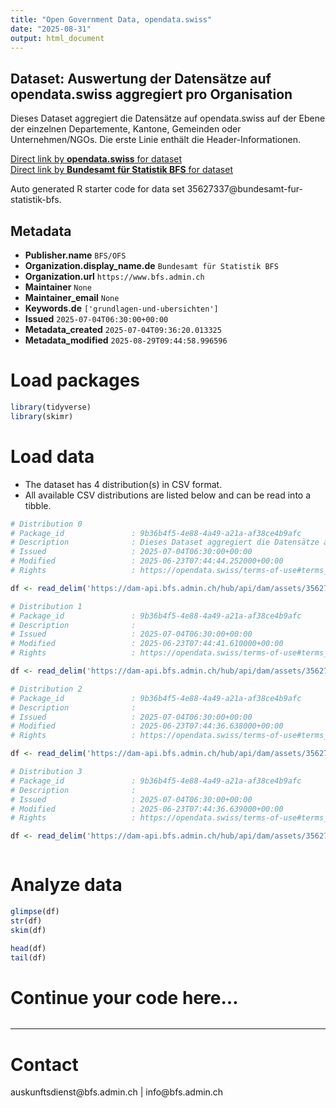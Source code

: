 ```yaml
---
title: "Open Government Data, opendata.swiss"
date: "2025-08-31"
output: html_document
---
```


## Dataset: Auswertung der Datensätze auf opendata.swiss aggregiert pro Organisation

Dieses Dataset aggregiert die Datensätze auf opendata.swiss auf der Ebene der einzelnen Departemente, Kantone, Gemeinden oder Unternehmen/NGOs. Die erste Linie enthält die Header-Informationen.

[Direct link by **opendata.swiss** for dataset](https://opendata.swiss/de/dataset/auswertung-der-datensatze-auf-opendata-swiss-aggregiert-pro-organisation1)<br>
[Direct link by **Bundesamt für Statistik BFS** for dataset](https://www.bfs.admin.ch/asset/de/ts-d-00.02-OGD-01)

Auto generated R starter code for data set 35627337@bundesamt-fur-statistik-bfs.

## Metadata

- **Publisher.name** `BFS/OFS`
- **Organization.display_name.de** `Bundesamt für Statistik BFS`
- **Organization.url** `https://www.bfs.admin.ch`
- **Maintainer** `None`
- **Maintainer_email** `None`
- **Keywords.de** `['grundlagen-und-ubersichten']`
- **Issued** `2025-07-04T06:30:00+00:00`
- **Metadata_created** `2025-07-04T09:36:20.013325`
- **Metadata_modified** `2025-08-29T09:44:58.996596`


# Load packages

```r

library(tidyverse)
library(skimr)

```

# Load data

-   The dataset has 4 distribution(s) in CSV format.
-   All available CSV distributions are listed below and can be read into a tibble.

```r

# Distribution 0
# Package_id               : 9b36b4f5-4e88-4a49-a21a-af38ce4b9afc
# Description              : Dieses Dataset aggregiert die Datensätze auf opendata.swiss auf der Ebene der einzelnen Departemente, Kantone, Gemeinden oder Unternehmen/NGOs. Die erste Linie enthält die Header-Informationen.
# Issued                   : 2025-07-04T06:30:00+00:00
# Modified                 : 2025-06-23T07:44:44.252000+00:00
# Rights                   : https://opendata.swiss/terms-of-use#terms_open

df <- read_delim('https://dam-api.bfs.admin.ch/hub/api/dam/assets/35627347/master')

# Distribution 1
# Package_id               : 9b36b4f5-4e88-4a49-a21a-af38ce4b9afc
# Description              : 
# Issued                   : 2025-07-04T06:30:00+00:00
# Modified                 : 2025-06-23T07:44:41.610000+00:00
# Rights                   : https://opendata.swiss/terms-of-use#terms_open

df <- read_delim('https://dam-api.bfs.admin.ch/hub/api/dam/assets/35627346/master')

# Distribution 2
# Package_id               : 9b36b4f5-4e88-4a49-a21a-af38ce4b9afc
# Description              : 
# Issued                   : 2025-07-04T06:30:00+00:00
# Modified                 : 2025-06-23T07:44:36.638000+00:00
# Rights                   : https://opendata.swiss/terms-of-use#terms_open

df <- read_delim('https://dam-api.bfs.admin.ch/hub/api/dam/assets/35627339/master')

# Distribution 3
# Package_id               : 9b36b4f5-4e88-4a49-a21a-af38ce4b9afc
# Description              : 
# Issued                   : 2025-07-04T06:30:00+00:00
# Modified                 : 2025-06-23T07:44:36.639000+00:00
# Rights                   : https://opendata.swiss/terms-of-use#terms_open

df <- read_delim('https://dam-api.bfs.admin.ch/hub/api/dam/assets/35627348/master')



```

# Analyze data

```r

glimpse(df)
str(df)
skim(df)

head(df)
tail(df)

```

# Continue your code here...

```r

```

------------------------------------------------------------------------

# Contact

auskunftsdienst@bfs.admin.ch | info@bfs.admin.ch
